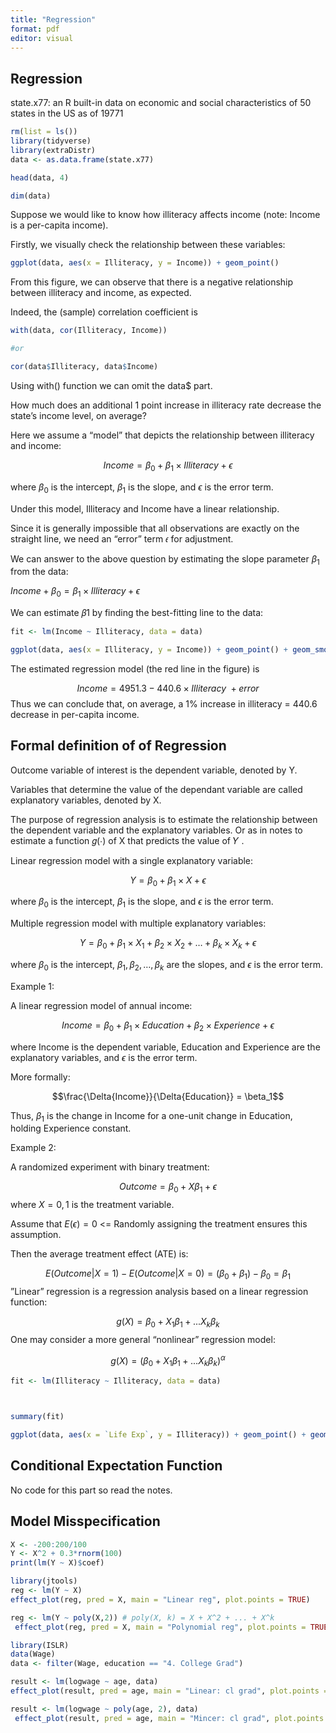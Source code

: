 ```yaml
---
title: "Regression"
format: pdf
editor: visual
---
```


## Regression

state.x77: an R built-in data on economic and social characteristics of 50 states in the US as of 19771

```r

rm(list = ls())
library(tidyverse)
library(extraDistr)
data <- as.data.frame(state.x77)

head(data, 4)
```

```r
dim(data)
```

Suppose we would like to know how illiteracy affects income (note: Income is a per-capita income).

Firstly, we visually check the relationship between these variables:

```r
ggplot(data, aes(x = Illiteracy, y = Income)) + geom_point()

```

From this figure, we can observe that there is a negative relationship between illiteracy and income, as expected.

Indeed, the (sample) correlation coefficient is

```r
with(data, cor(Illiteracy, Income))

#or

cor(data$Illiteracy, data$Income)
```

Using with() function we can omit the data\$ part.

How much does an additional 1 point increase in illiteracy rate decrease the state’s income level, on average?

Here we assume a "model" that depicts the relationship between illiteracy and income:

$$Income = \beta_0 + \beta_1 \times Illiteracy + \epsilon$$

where $\beta_0$ is the intercept, $\beta_1$ is the slope, and $\epsilon$ is the error term.

Under this model, Illiteracy and Income have a linear relationship.

Since it is generally impossible that all observations are exactly on the straight line, we need an “error” term 𝜖 for adjustment.

We can answer to the above question by estimating the slope parameter $\beta_1$ from the data:

$Income + \beta_0 = \beta_1 \times Illiteracy + \epsilon$

We can estimate 𝛽1 by finding the best-fitting line to the data:

```r
fit <- lm(Income ~ Illiteracy, data = data)

ggplot(data, aes(x = Illiteracy, y = Income)) + geom_point() + geom_smooth(method = "lm", se = FALSE, color = "red")

```

The estimated regression model (the red line in the figure) is

$$Income = 4951.3 - 440.6\times Illiteracy \ + error$$ Thus we can conclude that, on average, a 1% increase in illiteracy = 440.6 decrease in per-capita income.

## Formal definition of of Regression

Outcome variable of interest is the dependent variable, denoted by Y.

Variables that determine the value of the dependant variable are called explanatory variables, denoted by X.

The purpose of regression analysis is to estimate the relationship between the dependent variable and the explanatory variables. Or as in notes to estimate a function 𝑔(⋅) of X that predicts the value of 𝑌 .

Linear regression model with a single explanatory variable:

$$Y = \beta_0 + \beta_1 \times X + \epsilon$$

where $\beta_0$ is the intercept, $\beta_1$ is the slope, and $\epsilon$ is the error term.

Multiple regression model with multiple explanatory variables:

$$Y = \beta_0 + \beta_1 \times X_1 + \beta_2 \times X_2 + \ldots + \beta_k \times X_k + \epsilon$$

where $\beta_0$ is the intercept, $\beta_1, \beta_2, \ldots, \beta_k$ are the slopes, and $\epsilon$ is the error term.

Example 1:

A linear regression model of annual income:

$$Income = \beta_0 + \beta_1 \times Education + \beta_2 \times Experience + \epsilon$$

where Income is the dependent variable, Education and Experience are the explanatory variables, and $\epsilon$ is the error term.

More formally:

$$\frac{\Delta{Income}}{\Delta{Education}} = \beta_1$$

Thus, $\beta_1$ is the change in Income for a one-unit change in Education, holding Experience constant.

Example 2:

A randomized experiment with binary treatment:

$$Outcome = \beta_0 + X \beta_1  + \epsilon$$ where $X = {0, 1}$ is the treatment variable.

Assume that $E(\epsilon) = 0$ \<= Randomly assigning the treatment ensures this assumption.

Then the average treatment effect (ATE) is:

$$E(Outcome|X=1) - E(Outcome|X=0) = (\beta_0+\beta_1)-\beta_0 = \beta_1$$ ”Linear” regression is a regression analysis based on a linear regression function:

$$g(X) = \beta_0 +X_1 \beta_1 + ... X_k\beta_k $$ One may consider a more general "nonlinear" regression model:

$$g(X) = (\beta_0 +X_1 \beta_1 + ... X_k\beta_k)^\alpha$$

```r
fit <- lm(Illiteracy ~ Illiteracy, data = data)



summary(fit)
```

```r

ggplot(data, aes(x = `Life Exp`, y = Illiteracy)) + geom_point() + geom_smooth(method = "lm", se = FALSE, color = "red")
```


## Conditional Expectation Function

No code for this part so read the notes.

## Model Misspecification

```r
X <- -200:200/100
Y <- X^2 + 0.3*rnorm(100)
print(lm(Y ~ X)$coef)
```

```r
library(jtools)
reg <- lm(Y ~ X)
effect_plot(reg, pred = X, main = "Linear reg", plot.points = TRUE)
```

```r
reg <- lm(Y ~ poly(X,2)) # poly(X, k) = X + X^2 + ... + X^k
 effect_plot(reg, pred = X, main = "Polynomial reg", plot.points = TRUE)
```

```r
library(ISLR)
data(Wage)
data <- filter(Wage, education == "4. College Grad")

result <- lm(logwage ~ age, data)
effect_plot(result, pred = age, main = "Linear: cl grad", plot.points = TRUE)

```

```r
result <- lm(logwage ~ poly(age, 2), data)
 effect_plot(result, pred = age, main = "Mincer: cl grad", plot.points = TRUE)
```